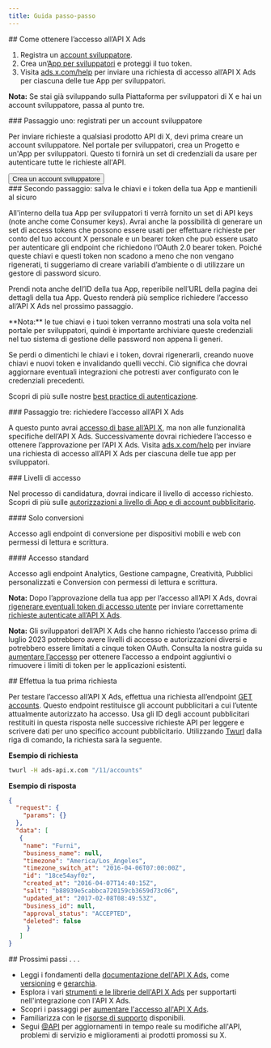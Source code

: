 ```yaml
---
title: Guida passo-passo
---
```




<div id="how-to-get-access-to-the-ads-api">
  ## Come ottenere l’accesso all’API X Ads
</div>

1. Registra un [account sviluppatore](https://developer.x.com/en/apply-for-access).
2. Crea un’[App per sviluppatori](https://developer.x.com/app) e proteggi il tuo token.
3. Visita [ads.x.com/help](https://ads.x.com/help) per inviare una richiesta di accesso all’API X Ads per ciascuna delle tue App per sviluppatori.

<Note>**Nota:** Se stai già sviluppando sulla Piattaforma per sviluppatori di X e hai un account sviluppatore, passa al punto tre.</Note>

<div id="step-one-signup-for-a-developer-account">
  ### Passaggio uno: registrati per un account sviluppatore
</div>

Per inviare richieste a qualsiasi prodotto API di X, devi prima creare un account sviluppatore. Nel portale per sviluppatori, crea un Progetto e un'App per sviluppatori. Questo ti fornirà un set di credenziali da usare per autenticare tutte le richieste all'API.

<Button href="https://developer.x.com/en/apply-for-access">
  Crea un account sviluppatore
</Button>

<div id="step-two-save-your-apps-key-and-tokens-and-keep-them-secure">
  ### Secondo passaggio: salva le chiavi e i token della tua App e mantienili al sicuro
</div>

All'interno della tua App per sviluppatori ti verrà fornito un set di API keys (note anche come Consumer keys). Avrai anche la possibilità di generare un set di access tokens che possono essere usati per effettuare richieste per conto del tuo account X personale e un bearer token che può essere usato per autenticare gli endpoint che richiedono l’OAuth 2.0 bearer token. Poiché queste chiavi e questi token non scadono a meno che non vengano rigenerati, ti suggeriamo di creare variabili d’ambiente o di utilizzare un gestore di password sicuro.

Prendi nota anche dell’ID della tua App, reperibile nell’URL della pagina dei dettagli della tua App. Questo renderà più semplice richiedere l’accesso all’API X Ads nel prossimo passaggio.

<Note>
**Nota:** le tue chiavi e i tuoi token verranno mostrati una sola volta nel portale per sviluppatori, quindi è importante archiviare queste credenziali nel tuo sistema di gestione delle password non appena li generi.

Se perdi o dimentichi le chiavi e i token, dovrai rigenerarli, creando nuove chiavi e nuovi token e invalidando quelli vecchi. Ciò significa che dovrai aggiornare eventuali integrazioni che potresti aver configurato con le credenziali precedenti.

Scopri di più sulle nostre [best practice di autenticazione](https://developer.x.com/en/docs/authentication/guides/authentication-best-practices).
</Note>

<div id="step-three-apply-for-access-to-the-ads-api">
  ### Passaggio tre: richiedere l’accesso all’API X Ads
</div>

A questo punto avrai [accesso di base all’API X](https://developer.x.com/en/docs/twitter-api/v1), ma non alle funzionalità specifiche dell’API X Ads. Successivamente dovrai richiedere l’accesso e ottenere l’approvazione per l’API X Ads. Visita [ads.x.com/help](https://ads.x.com/help) per inviare una richiesta di accesso all’API X Ads per ciascuna delle tue app per sviluppatori.

<div id="access-tiers">
  ### Livelli di accesso
</div>

Nel processo di candidatura, dovrai indicare il livello di accesso richiesto. Scopri di più sulle [autorizzazioni a livello di App e di account pubblicitario](https://developer.x.com/en/docs/twitter-ads-api/obtaining-ads-account-access#levels-of-access).

<div id="conversion-only">
  #### Solo conversioni
</div>

Accesso agli endpoint di conversione per dispositivi mobili e web con permessi di lettura e scrittura.

<div id="standard-access">
  #### Accesso standard
</div>

Accesso agli endpoint Analytics, Gestione campagne, Creatività, Pubblici personalizzati e Conversion con permessi di lettura e scrittura.

<Note>**Nota:** Dopo l’approvazione della tua app per l’accesso all’API X Ads, dovrai [rigenerare eventuali token di accesso utente](https://developer.x.com/resources/fundamentals/authentication/obtaining-user-access-tokens) per inviare correttamente [richieste autenticate all’API X Ads](https://developer.x.com/en/docs/twitter-ads-api/making-authenticated-requests).</Note>

<Note>**Nota:** Gli sviluppatori dell’API X Ads che hanno richiesto l’accesso prima di luglio 2023 potrebbero avere livelli di accesso e autorizzazioni diversi e potrebbero essere limitati a cinque token OAuth. Consulta la nostra guida su [aumentare l’accesso](https://developer.x.com/en/docs/twitter-ads-api/increasing-access) per ottenere l’accesso a endpoint aggiuntivi o rimuovere i limiti di token per le applicazioni esistenti.</Note>

<div id="make-your-first-request">
  ## Effettua la tua prima richiesta
</div>

Per testare l’accesso all’API X Ads, effettua una richiesta all’endpoint [GET accounts](https://developer.x.com/en/docs/twitter-ads-api/campaign-management/api-reference/accounts). Questo endpoint restituisce gli account pubblicitari a cui l’utente attualmente autorizzato ha accesso. Usa gli ID degli account pubblicitari restituiti in questa risposta nelle successive richieste API per leggere e scrivere dati per uno specifico account pubblicitario. Utilizzando [Twurl](https://developer.x.com/en/docs/tutorials/using-twurl) dalla riga di comando, la richiesta sarà la seguente.

**Esempio di richiesta**

```bash
twurl -H ads-api.x.com "/11/accounts"
```

**Esempio di risposta**

```json
{
  "request": {
    "params": {}
  },
  "data": [
   {
    "name": "Furni",
    "business_name": null,
    "timezone": "America/Los_Angeles",
    "timezone_switch_at": "2016-04-06T07:00:00Z",
    "id": "18ce54ayf0z",
    "created_at": "2016-04-07T14:40:15Z",
    "salt": "b88939e5cabbca720159cb3659d73c06",
    "updated_at": "2017-02-08T08:49:53Z",
    "business_id": null,
    "approval_status": "ACCEPTED",
    "deleted": false
     }
   ]
}
```

<div id="up-next">
  ## Prossimi passi . . .
</div>

- Leggi i fondamenti della [documentazione dell'API X Ads](https://developer.x.com/en/docs/twitter-ads-api), come [versioning](https://developer.x.com/en/docs/twitter-ads-api/versioning) e [gerarchia](https://developer.x.com/en/docs/twitter-ads-api/hierarchy-terminology).
- Esplora i vari [strumenti e le librerie dell'API X Ads](https://developer.x.com/en/docs/twitter-ads-api/tools-and-libraries) per supportarti nell'integrazione con l'API X Ads.
- Scopri i passaggi per [aumentare l'accesso all'API X Ads](https://developer.x.com/en/docs/twitter-ads-api/increasing-access).
- Familiarizza con le [risorse di supporto](https://developer.x.com/en/support/twitter-ads-api) disponibili.
- Segui [@API](https://x.com/API) per aggiornamenti in tempo reale su modifiche all'API, problemi di servizio e miglioramenti ai prodotti promossi su X.